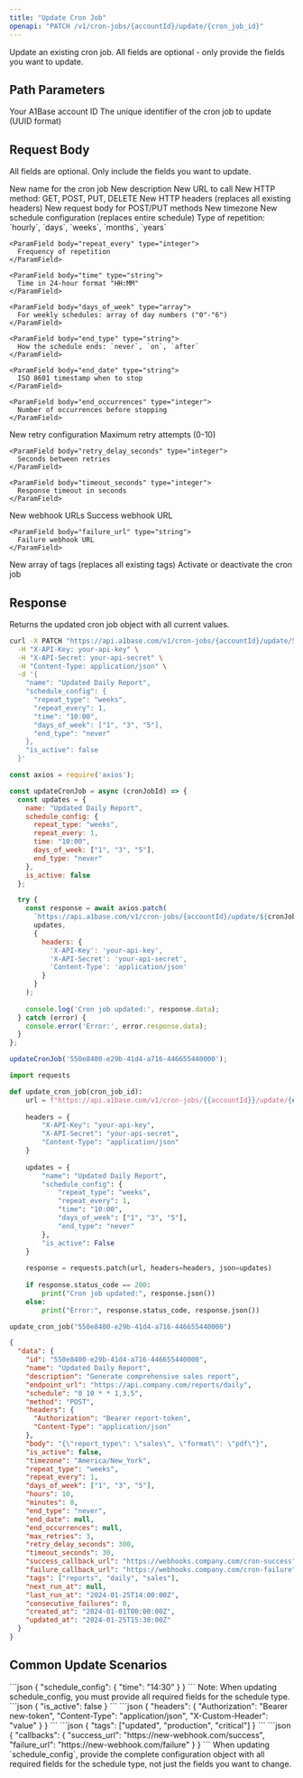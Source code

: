 ```yaml
---
title: "Update Cron Job"
openapi: "PATCH /v1/cron-jobs/{accountId}/update/{cron_job_id}"
---
```


Update an existing cron job. All fields are optional - only provide the fields you want to update.

## Path Parameters

<ParamField path="accountId" type="string" required>
  Your A1Base account ID
</ParamField>

<ParamField path="cron_job_id" type="string" required>
  The unique identifier of the cron job to update (UUID format)
</ParamField>

## Request Body

All fields are optional. Only include the fields you want to update.

<ParamField body="name" type="string">
  New name for the cron job
</ParamField>

<ParamField body="description" type="string">
  New description
</ParamField>

<ParamField body="endpoint_url" type="string">
  New URL to call
</ParamField>

<ParamField body="method" type="string">
  New HTTP method: GET, POST, PUT, DELETE
</ParamField>

<ParamField body="headers" type="object">
  New HTTP headers (replaces all existing headers)
</ParamField>

<ParamField body="body" type="string">
  New request body for POST/PUT methods
</ParamField>

<ParamField body="timezone" type="string">
  New timezone
</ParamField>

<ParamField body="schedule_config" type="object">
  New schedule configuration (replaces entire schedule)
  
  <Expandable title="Schedule Config Properties">
    <ParamField body="repeat_type" type="string">
      Type of repetition: `hourly`, `days`, `weeks`, `months`, `years`
    </ParamField>
    
    <ParamField body="repeat_every" type="integer">
      Frequency of repetition
    </ParamField>
    
    <ParamField body="time" type="string">
      Time in 24-hour format "HH:MM"
    </ParamField>
    
    <ParamField body="days_of_week" type="array">
      For weekly schedules: array of day numbers ("0"-"6")
    </ParamField>
    
    <ParamField body="end_type" type="string">
      How the schedule ends: `never`, `on`, `after`
    </ParamField>
    
    <ParamField body="end_date" type="string">
      ISO 8601 timestamp when to stop
    </ParamField>
    
    <ParamField body="end_occurrences" type="integer">
      Number of occurrences before stopping
    </ParamField>
  </Expandable>
</ParamField>

<ParamField body="retry_config" type="object">
  New retry configuration
  
  <Expandable title="Retry Config Properties">
    <ParamField body="max_retries" type="integer">
      Maximum retry attempts (0-10)
    </ParamField>
    
    <ParamField body="retry_delay_seconds" type="integer">
      Seconds between retries
    </ParamField>
    
    <ParamField body="timeout_seconds" type="integer">
      Response timeout in seconds
    </ParamField>
  </Expandable>
</ParamField>

<ParamField body="callbacks" type="object">
  New webhook URLs
  
  <Expandable title="Callback Properties">
    <ParamField body="success_url" type="string">
      Success webhook URL
    </ParamField>
    
    <ParamField body="failure_url" type="string">
      Failure webhook URL
    </ParamField>
  </Expandable>
</ParamField>

<ParamField body="tags" type="array">
  New array of tags (replaces all existing tags)
</ParamField>

<ParamField body="is_active" type="boolean">
  Activate or deactivate the cron job
</ParamField>

## Response

Returns the updated cron job object with all current values.

<RequestExample>

```bash cURL
curl -X PATCH "https://api.a1base.com/v1/cron-jobs/{accountId}/update/550e8400-e29b-41d4-a716-446655440000" \
  -H "X-API-Key: your-api-key" \
  -H "X-API-Secret: your-api-secret" \
  -H "Content-Type: application/json" \
  -d '{
    "name": "Updated Daily Report",
    "schedule_config": {
      "repeat_type": "weeks",
      "repeat_every": 1,
      "time": "10:00",
      "days_of_week": ["1", "3", "5"],
      "end_type": "never"
    },
    "is_active": false
  }'
```

```javascript Node.js
const axios = require('axios');

const updateCronJob = async (cronJobId) => {
  const updates = {
    name: "Updated Daily Report",
    schedule_config: {
      repeat_type: "weeks",
      repeat_every: 1,
      time: "10:00",
      days_of_week: ["1", "3", "5"],
      end_type: "never"
    },
    is_active: false
  };

  try {
    const response = await axios.patch(
      `https://api.a1base.com/v1/cron-jobs/{accountId}/update/${cronJobId}`,
      updates,
      {
        headers: {
          'X-API-Key': 'your-api-key',
          'X-API-Secret': 'your-api-secret',
          'Content-Type': 'application/json'
        }
      }
    );
    
    console.log('Cron job updated:', response.data);
  } catch (error) {
    console.error('Error:', error.response.data);
  }
};

updateCronJob('550e8400-e29b-41d4-a716-446655440000');
```

```python Python
import requests

def update_cron_job(cron_job_id):
    url = f"https://api.a1base.com/v1/cron-jobs/{{accountId}}/update/{cron_job_id}"
    
    headers = {
        "X-API-Key": "your-api-key",
        "X-API-Secret": "your-api-secret",
        "Content-Type": "application/json"
    }
    
    updates = {
        "name": "Updated Daily Report",
        "schedule_config": {
            "repeat_type": "weeks",
            "repeat_every": 1,
            "time": "10:00",
            "days_of_week": ["1", "3", "5"],
            "end_type": "never"
        },
        "is_active": False
    }
    
    response = requests.patch(url, headers=headers, json=updates)
    
    if response.status_code == 200:
        print("Cron job updated:", response.json())
    else:
        print("Error:", response.status_code, response.json())

update_cron_job("550e8400-e29b-41d4-a716-446655440000")
```

</RequestExample>

<ResponseExample>

```json
{
  "data": {
    "id": "550e8400-e29b-41d4-a716-446655440000",
    "name": "Updated Daily Report",
    "description": "Generate comprehensive sales report",
    "endpoint_url": "https://api.company.com/reports/daily",
    "schedule": "0 10 * * 1,3,5",
    "method": "POST",
    "headers": {
      "Authorization": "Bearer report-token",
      "Content-Type": "application/json"
    },
    "body": "{\"report_type\": \"sales\", \"format\": \"pdf\"}",
    "is_active": false,
    "timezone": "America/New_York",
    "repeat_type": "weeks",
    "repeat_every": 1,
    "days_of_week": ["1", "3", "5"],
    "hours": 10,
    "minutes": 0,
    "end_type": "never",
    "end_date": null,
    "end_occurrences": null,
    "max_retries": 3,
    "retry_delay_seconds": 300,
    "timeout_seconds": 30,
    "success_callback_url": "https://webhooks.company.com/cron-success",
    "failure_callback_url": "https://webhooks.company.com/cron-failure",
    "tags": ["reports", "daily", "sales"],
    "next_run_at": null,
    "last_run_at": "2024-01-25T14:00:00Z",
    "consecutive_failures": 0,
    "created_at": "2024-01-01T00:00:00Z",
    "updated_at": "2024-01-25T15:30:00Z"
  }
}
```

</ResponseExample>

## Common Update Scenarios

<AccordionGroup>
  <Accordion title="Change Schedule Time">
    ```json
    {
      "schedule_config": {
        "time": "14:30"
      }
    }
    ```
    Note: When updating schedule_config, you must provide all required fields for the schedule type.
  </Accordion>
  
  <Accordion title="Pause/Resume">
    ```json
    {
      "is_active": false
    }
    ```
  </Accordion>
  
  <Accordion title="Update Headers">
    ```json
    {
      "headers": {
        "Authorization": "Bearer new-token",
        "Content-Type": "application/json",
        "X-Custom-Header": "value"
      }
    }
    ```
  </Accordion>
  
  <Accordion title="Change Tags">
    ```json
    {
      "tags": ["updated", "production", "critical"]
    }
    ```
  </Accordion>
  
  <Accordion title="Update Callbacks">
    ```json
    {
      "callbacks": {
        "success_url": "https://new-webhook.com/success",
        "failure_url": "https://new-webhook.com/failure"
      }
    }
    ```
  </Accordion>
</AccordionGroup>

<Note>
When updating `schedule_config`, provide the complete configuration object with all required fields for the schedule type, not just the fields you want to change.
</Note> 